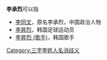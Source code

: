 '''李承烈'''可以指
* [[李同文|李同文]]，原名李承烈，中国政治人物
* [[李昇烈|李昇烈]]，韩国足球运动员
* [[李昇烈_(歌手)|李昇烈 (歌手)]]，韩国歌手
{{disambig}}

[[Category:三字李姓人名消歧义|Category:三字李姓人名消歧义]]